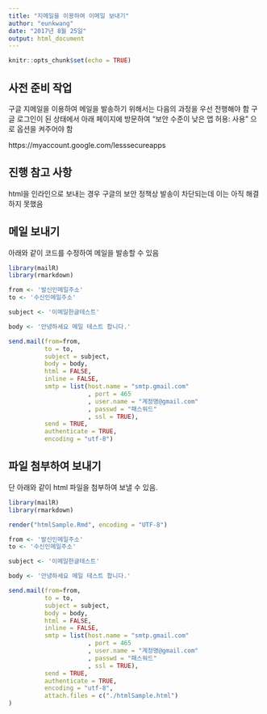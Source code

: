 ```yaml
---
title: "지메일을 이용하여 이메일 보내기"
author: "eunkwang"
date: "2017년 8월 25일"
output: html_document
---
```


```r
knitr::opts_chunk$set(echo = TRUE)
```

## 사전 준비 작업

구글 지메일을 이용하여 메일을 발송하기 위해서는 다음의 과정을 우선 전행해야 함
구글 로그인이 된 상태에서 아래 페이지에 방문하여 "보안 수준이 낮은 앱 허용: 사용" 으로 옵션을 켜주어야 함

https://myaccount.google.com/lesssecureapps


## 진행 참고 사항

html을 인라인으로 보내는 경우 구글의 보안 정책상 발송이 차단되는데 이는 아직 해결하지 못했음


## 메일 보내기

아래와 같이 코드를 수정하여 메일을 발송할 수 있음

```r
library(mailR)
library(rmarkdown)

from <- '발신인메일주소'
to <- '수신인메일주소'

subject <- '이메일한글테스트'

body <- '안녕하세요 메일 테스트 합니다.'

send.mail(from=from,
          to = to,
          subject = subject,
          body = body,
          html = FALSE,
          inline = FALSE,
          smtp = list(host.name = "smtp.gmail.com"
                      , port = 465
                      , user.name = "계정명@gmail.com"
                      , passwd = "패스워드"
                      , ssl = TRUE),
          send = TRUE,
          authenticate = TRUE,
          encoding = "utf-8")

```


## 파일 첨부하여 보내기

단 아래와 같이 html 파일을 첨부하여 보낼 수 있음.

```r

library(mailR)
library(rmarkdown)

render("htmlSample.Rmd", encoding = "UTF-8")

from <- '발신인메일주소'
to <- '수신인메일주소'

subject <- '이메일한글테스트'

body <- '안녕하세요 메일 테스트 합니다.'

send.mail(from=from,
          to = to,
          subject = subject,
          body = body,
          html = FALSE,
          inline = FALSE,
          smtp = list(host.name = "smtp.gmail.com"
                      , port = 465
                      , user.name = "계정명@gmail.com"
                      , passwd = "패스워드"
                      , ssl = TRUE),
          send = TRUE,
          authenticate = TRUE,
          encoding = "utf-8",
          attach.files = c("./htmlSample.html")
)

```

